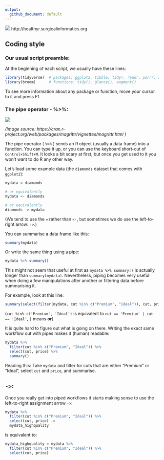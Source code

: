 ```yaml
---
output:
  github_document: default
---
```


![](healthyr_logo.jpg)
http://healthyr.surgicalinformatics.org

## Coding style

### Our usual script preamble:
At the beginning of each script, we usually have these lines:

```r
library(tidyverse)  # packages: ggplot2, tibble, tidyr, readr, purrr, and dplyr 
library(broom)      # functions: tidy(), glance(), augment()
```

To see more information about any package or function, move your cursor to it and press F1.

### The pipe operator - %>%:

![](magittr.png)

*(Image source: https://cran.r-project.org/web/packages/magrittr/vignettes/magrittr.html )*

The pipe operator ( `%>%` ) sends an R object (usually a data frame) into a function. You can type it up, or you can use the keyboard short-cut of `Control+Shift+M`. It looks a bit scary at first, but once you get used to it you won't want to do R any other way.


Let's load some example data (the `diamonds` dataset that comes with `ggplot2`):



```r

mydata = diamonds

# or equivalently
mydata <- diamonds

# or equivalently
diamonds -> mydata

```
(We tend to use the `=` rather than `<-`, but sometimes we do use the left-to-right arrow: `->`.)


You can summarise a data frame like this:

```r
summary(mydata)
```

Or write the same thing using a pipe:

```r
mydata %>% summary()
```


This might not seem that useful at first as `mydata %>% summary()` is actually longer than `summary(mydata)`. Nevertheless, piping becomes very useful when doing a few manipulations after another or filtering data before summarising it.

For example, look at this line:
```r
summary(select(filter(mydata, cut %in% c("Premium", "Ideal")), cut, price))
```
(`cut %in% c('Premium', 'Ideal')` is equivalent to `cut == 'Premium' | cut == 'Ideal'`, `|` means **or**)

It is quite hard to figure out what is going on there. Writing the exact same workflow out with pipes makes it (human) readable:

```r
mydata %>% 
  filter(cut %in% c("Premium", "Ideal")) %>% 
  select(cut, price) %>% 
  summary()

```
Reading this: Take `mydata` and filter for cuts that are either "Premium" or "Ideal", select `cut` and `price`, and summarise.


## `->`: 

Once you really get into piped workflows it starts making sense to use the left-to-right assignment arrow `->`:

```r
mydata %>% 
  filter(cut %in% c("Premium", "Ideal")) %>% 
  select(cut, price) ->
  mydata_highquality
```

is equivalent to:

```r
mydata_highquality = mydata %>% 
  filter(cut %in% c("Premium", "Ideal")) %>% 
  select(cut, price)
```












